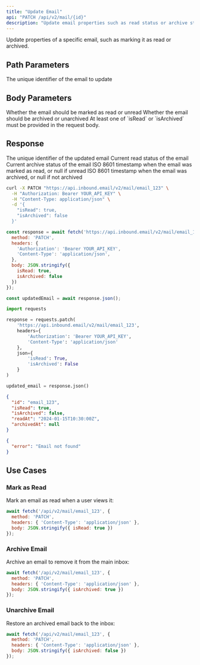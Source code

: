 ```yaml
---
title: "Update Email"
api: "PATCH /api/v2/mail/{id}"
description: "Update email properties such as read status or archive status"
---
```


Update properties of a specific email, such as marking it as read or archived.

## Path Parameters

<ParamField path="id" type="string" required>
  The unique identifier of the email to update
</ParamField>

## Body Parameters

<ParamField body="isRead" type="boolean">
  Whether the email should be marked as read or unread
</ParamField>

<ParamField body="isArchived" type="boolean">
  Whether the email should be archived or unarchived
</ParamField>

<Note>
At least one of `isRead` or `isArchived` must be provided in the request body.
</Note>

## Response

<ResponseField name="id" type="string">
  The unique identifier of the updated email
</ResponseField>

<ResponseField name="isRead" type="boolean">
  Current read status of the email
</ResponseField>

<ResponseField name="isArchived" type="boolean">
  Current archive status of the email
</ResponseField>

<ResponseField name="readAt" type="string | null">
  ISO 8601 timestamp when the email was marked as read, or null if unread
</ResponseField>

<ResponseField name="archivedAt" type="string | null">
  ISO 8601 timestamp when the email was archived, or null if not archived
</ResponseField>

<RequestExample>

```bash cURL
curl -X PATCH "https://api.inbound.email/v2/mail/email_123" \
  -H "Authorization: Bearer YOUR_API_KEY" \
  -H "Content-Type: application/json" \
  -d '{
    "isRead": true,
    "isArchived": false
  }'
```

```javascript Node.js
const response = await fetch('https://api.inbound.email/v2/mail/email_123', {
  method: 'PATCH',
  headers: {
    'Authorization': 'Bearer YOUR_API_KEY',
    'Content-Type': 'application/json',
  },
  body: JSON.stringify({
    isRead: true,
    isArchived: false
  })
});

const updatedEmail = await response.json();
```

```python Python
import requests

response = requests.patch(
    'https://api.inbound.email/v2/mail/email_123',
    headers={
        'Authorization': 'Bearer YOUR_API_KEY',
        'Content-Type': 'application/json'
    },
    json={
        'isRead': True,
        'isArchived': False
    }
)

updated_email = response.json()
```

</RequestExample>

<ResponseExample>

```json Success
{
  "id": "email_123",
  "isRead": true,
  "isArchived": false,
  "readAt": "2024-01-15T10:30:00Z",
  "archivedAt": null
}
```

```json Error
{
  "error": "Email not found"
}
```

</ResponseExample>

## Use Cases

### Mark as Read
Mark an email as read when a user views it:

```javascript
await fetch('/api/v2/mail/email_123', {
  method: 'PATCH',
  headers: { 'Content-Type': 'application/json' },
  body: JSON.stringify({ isRead: true })
});
```

### Archive Email
Archive an email to remove it from the main inbox:

```javascript
await fetch('/api/v2/mail/email_123', {
  method: 'PATCH',
  headers: { 'Content-Type': 'application/json' },
  body: JSON.stringify({ isArchived: true })
});
```

### Unarchive Email
Restore an archived email back to the inbox:

```javascript
await fetch('/api/v2/mail/email_123', {
  method: 'PATCH',
  headers: { 'Content-Type': 'application/json' },
  body: JSON.stringify({ isArchived: false })
});
``` 